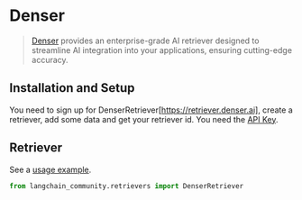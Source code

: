 # Denser

>[Denser](https://denser.ai) provides an enterprise-grade AI retriever designed to streamline AI integration into your applications, ensuring cutting-edge accuracy.


## Installation and Setup

You need to sign up for DenserRetriever[https://retriever.denser.ai], create a retriever, add some data and get your retriever id. 
You need the [API Key](https://retriever-docs.denser.ai/docs/api).

## Retriever

See a [usage example](/docs/integrations/retrievers/denser).

```python
from langchain_community.retrievers import DenserRetriever
```
